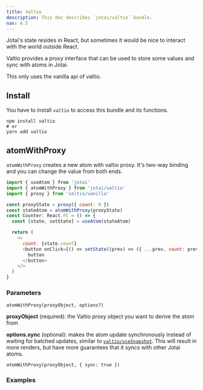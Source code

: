 ```yaml
---
title: Valtio
description: This doc describes `jotai/valtio` bundle.
nav: 4.5
---
```


Jotai's state resides in React, but sometimes it would be nice
to interact with the world outside React.

Valtio provides a proxy interface that can be used to store some values
and sync with atoms in Jotai.

This only uses the vanilla api of valtio.

## Install

You have to install `valtio` to access this bundle and its functions.

```
npm install valtio
# or
yarn add valtio
```

## atomWithProxy

`atomWithProxy` creates a new atom with valtio proxy.
It's two-way binding and you can change the value from both ends.

```js
import { useAtom } from 'jotai'
import { atomWithProxy } from 'jotai/valtio'
import { proxy } from 'valtio/vanilla'

const proxyState = proxy({ count: 0 })
const stateAtom = atomWithProxy(proxyState)
const Counter: React.FC = () => {
  const [state, setState] = useAtom(stateAtom)

  return (
    <>
      count: {state.count}
      <button onClick={() => setState((prev) => ({ ...prev, count: prev.count + 1 }))}>
        button
      </button>
    </>
  )
}
```

### Parameters

```
atomWithProxy(proxyObject, options?)
```

**proxyObject** (required): the Valtio proxy object you want to derive the atom from

**options.sync** (optional): makes the atom update synchronously instead of waiting for batched updates, similar to [`valtio/useSnapshot`](https://github.com/pmndrs/valtio#update-synchronously). This will result in more renders, but have more guarantees that it syncs with other Jotai atoms.

```
atomWithProxy(proxyObject, { sync: true })
```

### Examples

<Codesandbox id="f5u4l" />
